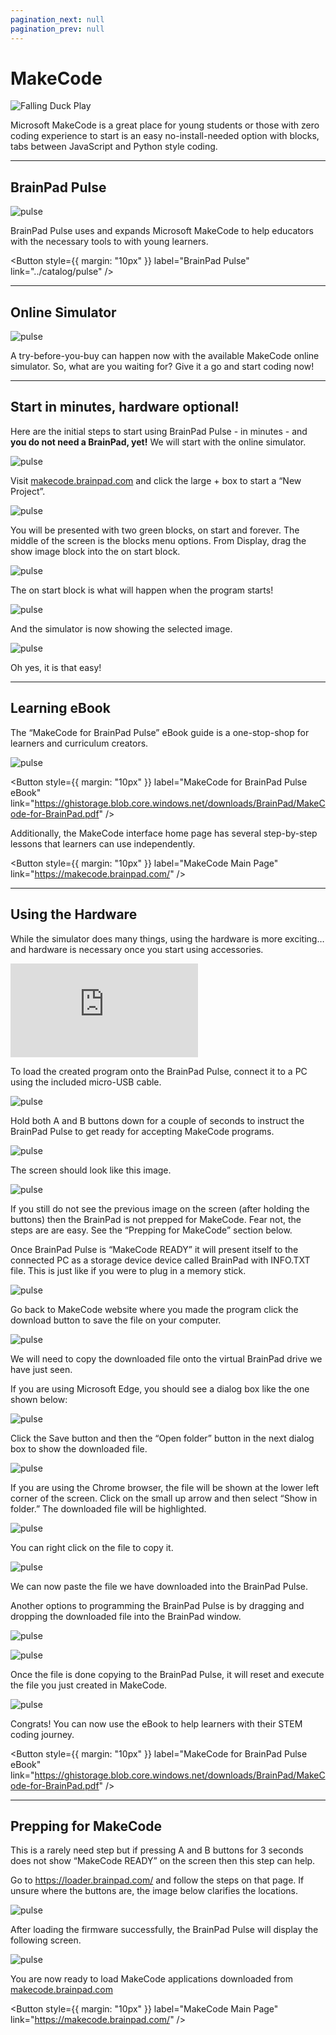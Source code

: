 ```yaml
---
pagination_next: null
pagination_prev: null
---
```



# MakeCode


![Falling Duck Play](pathname:///img/microsoft-makecode.png)


Microsoft MakeCode is a great place for young students or those with zero coding experience to start is an easy no-install-needed option with blocks, tabs between JavaScript and Python style coding.

---

## BrainPad Pulse

![pulse](pathname:///img/catalog/pulse-fingers.png)

BrainPad Pulse uses and expands Microsoft MakeCode to help educators with the necessary tools to with young learners. 

<Button
  style={{ margin: "10px" }}
  label="BrainPad Pulse"
  link="../catalog/pulse"
/>

---

## Online Simulator

![pulse](pathname:///img/makecode-simulator.jpg)

A try-before-you-buy can happen now with the available MakeCode online simulator. So, what are you waiting for? Give it a go and start coding now!

---

## Start in minutes, hardware optional!

Here are the initial steps to start using BrainPad Pulse - in minutes - and <strong>you do not need a BrainPad, yet!</strong> We will start with the online simulator.

![pulse](pathname:///img/makecode-new-project.gif)

Visit [makecode.brainpad.com](https://makecode.brainpad.com/) and click the large + box to start a “New Project”.

![pulse](pathname:///img/makecode-new-project.png)

You will be presented with two green blocks, on start and forever. The middle of the screen is the blocks menu options. From Display, drag the show image block into the on start block.

![pulse](pathname:///img/makecode-show-image.png)

The on start block is what will happen when the program starts!

![pulse](pathname:///img/makecode-show-lightbulb.jpg)

And the simulator is now showing the selected image.

![pulse](pathname:///img/pulse-simulator-lightbulb.png)

Oh yes, it is that easy!

---

## Learning eBook

The “MakeCode for BrainPad Pulse” eBook guide is a one-stop-shop for learners and curriculum creators.

![pulse](pathname:///img/makecode-ebook.png)

<Button
  style={{ margin: "10px" }}
  label="MakeCode for BrainPad Pulse eBook"
  link="https://ghistorage.blob.core.windows.net/downloads/BrainPad/MakeCode-for-BrainPad.pdf"
/>

Additionally, the MakeCode interface home page has several step-by-step lessons that learners can use independently.

<Button
  style={{ margin: "10px" }}
  label="MakeCode Main Page"
  link="https://makecode.brainpad.com/"
/>

---

## Using the Hardware

While the simulator does many things, using the hardware is more exciting…and hardware is necessary once you start using accessories.


<div class="videocontainer">
    <iframe class="responsive-width" 
        src="https://www.youtube.com/embed/xuEFJzuvlXg" 
        frameborder="0"
        allowfullscreen>
    </iframe>
</div>

To load the created program onto the BrainPad Pulse, connect it to a PC using the included micro-USB cable.

![pulse](pathname:///img/pulse-insert-usb.gif)

Hold both A and B buttons down for a couple of seconds to instruct the BrainPad Pulse to get ready for accepting MakeCode programs.

![pulse](pathname:///img/pulse-press-ab.png)

The screen should look like this image.

![pulse](pathname:///img/pulse-makecode-ready.png)


If you still do not see the previous image on the screen (after holding the buttons) then the BrainPad is not prepped for MakeCode. Fear not, the steps are are easy. See the “Prepping for MakeCode” section below.

Once BrainPad Pulse is “MakeCode READY” it will present itself to the connected PC as a storage device device called BrainPad with INFO.TXT file. This is just like if you were to plug in a memory stick.


![pulse](pathname:///img/makecode-folder.png)

Go back to MakeCode website where you made the program click the download button to save the file on your computer.


![pulse](pathname:///img/makecode-download.png)

We will need to copy the downloaded file onto the virtual BrainPad drive we have just seen.

If you are using Microsoft Edge, you should see a dialog box like the one shown below:

![pulse](pathname:///img/makecode-save.png)

Click the Save button and then the “Open folder” button in the next dialog box to show the downloaded file.

![pulse](pathname:///img/makecode-open-folder.png)

If you are using the Chrome browser, the file will be shown at the lower left corner of the screen. Click on the small up arrow and then select “Show in folder.” The downloaded file will be highlighted.

![pulse](pathname:///img/makecode-show-in-folder.png)

You can right click on the file to copy it.

![pulse](pathname:///img/makecode-copy.png)

We can now paste the file we have downloaded into the BrainPad Pulse.

Another options to programming the BrainPad Pulse is by dragging and dropping the downloaded file into the BrainPad window.

![pulse](pathname:///img/makecode-paste.png)


![pulse](pathname:///img/makecode-drag.png)

Once the file is done copying to the BrainPad Pulse, it will reset and execute the file you just created in MakeCode.

![pulse](pathname:///img/makecode-saved.png)

Congrats! You can now use the eBook to help learners with their STEM coding journey.

<Button
  style={{ margin: "10px" }}
  label="MakeCode for BrainPad Pulse eBook"
  link="https://ghistorage.blob.core.windows.net/downloads/BrainPad/MakeCode-for-BrainPad.pdf"
/>

---

## Prepping for MakeCode

This is a rarely need step but if pressing A and B buttons for 3 seconds does not show “MakeCode READY” on the screen then this step can help.

Go to https://loader.brainpad.com/ and follow the steps on that page. If unsure where the buttons are, the image below clarifies the locations.

![pulse](pathname:///img/pulse-a-button-reset.png)


After loading the firmware successfully, the BrainPad Pulse will display the following screen.

![pulse](pathname:///img/pulse-makecode-ready.png)


You are now ready to load MakeCode applications downloaded from [makecode.brainpad.com](https://makecode.brainpad.com/)


<Button
  style={{ margin: "10px" }}
  label="MakeCode Main Page"
  link="https://makecode.brainpad.com/"
/>
